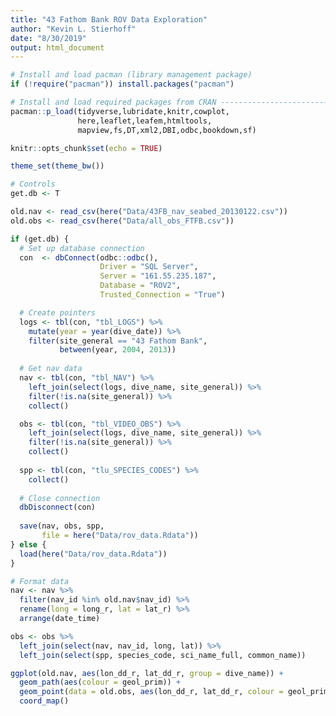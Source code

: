 ```yaml
---
title: "43 Fathom Bank ROV Data Exploration"
author: "Kevin L. Stierhoff"
date: "8/30/2019"
output: html_document
---
```


```r
# Install and load pacman (library management package)
if (!require("pacman")) install.packages("pacman")

# Install and load required packages from CRAN ---------------------------------
pacman::p_load(tidyverse,lubridate,knitr,cowplot,
               here,leaflet,leafem,htmltools,
               mapview,fs,DT,xml2,DBI,odbc,bookdown,sf)

knitr::opts_chunk$set(echo = TRUE)

theme_set(theme_bw())

# Controls
get.db <- T
```

```r
old.nav <- read_csv(here("Data/43FB_nav_seabed_20130122.csv"))
old.obs <- read_csv(here("Data/all_obs_FTFB.csv"))
```

```r
if (get.db) {
  # Set up database connection
  con  <- dbConnect(odbc::odbc(), 
                    Driver = "SQL Server", 
                    Server = "161.55.235.187", 
                    Database = "ROV2", 
                    Trusted_Connection = "True")

  # Create pointers
  logs <- tbl(con, "tbl_LOGS") %>%
    mutate(year = year(dive_date)) %>% 
    filter(site_general == "43 Fathom Bank",
           between(year, 2004, 2013)) 
  
  # Get nav data
  nav <- tbl(con, "tbl_NAV") %>% 
    left_join(select(logs, dive_name, site_general)) %>% 
    filter(!is.na(site_general)) %>% 
    collect()

  obs <- tbl(con, "tbl_VIDEO_OBS") %>% 
    left_join(select(logs, dive_name, site_general)) %>% 
    filter(!is.na(site_general)) %>% 
    collect()
  
  spp <- tbl(con, "tlu_SPECIES_CODES") %>% 
    collect()
  
  # Close connection
  dbDisconnect(con)
  
  save(nav, obs, spp,
       file = here("Data/rov_data.Rdata"))
} else {
  load(here("Data/rov_data.Rdata"))
}

# Format data
nav <- nav %>% 
  filter(nav_id %in% old.nav$nav_id) %>% 
  rename(long = long_r, lat = lat_r) %>% 
  arrange(date_time)

obs <- obs %>% 
  left_join(select(nav, nav_id, long, lat)) %>% 
  left_join(select(spp, species_code, sci_name_full, common_name))
```

```r
ggplot(old.nav, aes(lon_dd_r, lat_dd_r, group = dive_name)) + 
  geom_path(aes(colour = geol_prim)) +
  geom_point(data = old.obs, aes(lon_dd_r, lat_dd_r, colour = geol_prim)) +
  coord_map()

```


